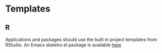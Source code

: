 # Templates

## R

Applications and packages should use the built in project templates from RStudio. An Emacs skeletor.el package is available [here](http://0.0.0.0)
